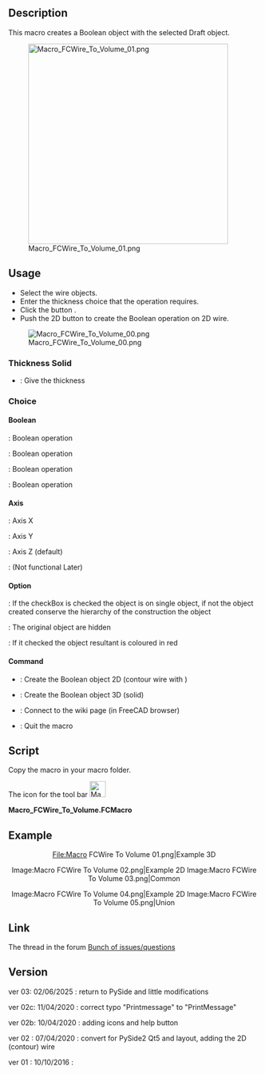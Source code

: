 <languages/>
{{Macro
|Name=Macro FCWire To Volume
|Icon=Macro_FCWire_To_Volume.png
|Description=Create a Boolean operation with the selected wires. Push the 2d button to create the Boolean operation on to 2D wire.
|Author=Mario52
|Version=0.03
|Date=2020/06/02
|FCVersion=0.19 and more
|Download=[https://wiki.freecad.org/images/f/f2/Macro_FCWire_To_Volume.png ToolBar Icon]
}}

==Description==

This macro creates a Boolean object with the selected Draft object.

[[File:Macro FCWire To Volume 01.png|400px]]

==Usage==

* Select the wire objects.
* Enter the thickness choice that the operation requires.
* Click the button {{KEY|Create}}.
* Push the 2D button to create the Boolean operation on 2D wire.

[[File:Macro FCWire To Volume 00.png]]

===Thickness Solid===

*{{SpinBox|SpinBox}} : Give the thickness

===Choice===

====Boolean====

{{RadioButton|TRUE|Intersection}} : Boolean operation

{{RadioButton|Substraction}} : Boolean operation

{{RadioButton|Union}} : Boolean operation

{{RadioButton|Xor}} : Boolean operation

====Axis====

{{RadioButton|X Axis}} : Axis X 

{{RadioButton|Y Axis}} : Axis Y 

{{RadioButton|TRUE|Z Axis}} : Axis Z (default)

{{RadioButton|Direction}} : (Not functional Later)

====Option====

{{CheckBox|TRUE|Single object}} : If the checkBox is checked the object is on single object, if not the object created conserve the hierarchy of the construction the object 

{{CheckBox|TRUE|Hidden}} : The original object are hidden

{{CheckBox|Color}} : If it checked the object resultant is coloured in red

====Command====

*{{KEY|Create 2D}} : Create the Boolean object 2D (contour wire with {{Incode|Draft.makeShape2DView()}})

*{{KEY|Create 3D}} : Create the Boolean object 3D (solid)

*{{KEY|Help}} : Connect to the wiki page (in FreeCAD browser)

*{{KEY|Quit}} : Quit the macro

==Script==

Copy the macro in your macro folder. 

The icon for the tool bar [[File:Macro FCWire To Volume.png|32px]]


'''Macro_FCWire_To_Volume.FCMacro'''

{{MacroCode|code=
# -*- coding: utf-8 -*-
from __future__ import unicode_literals
#
"""
***************************************************************************
*   Copyright (c) <mario52> 2016 2017 2018 2019 2020 2021 2022 2023 2024  *
*   2025                                                                  *
*   This file is a supplement to the FreeCAD CAx development system.      *
*                                                                         *
*   This program is free software; you can redistribute it and/or modify  *
*   it under the terms of the GNU Lesser General Public License (LGPL)    *
*   as published by the Free Software Foundation; either version 2 of     *
*   the License, or (at your option) any later version.                   *
*   for detail see the LICENCE text file.                                 *
**                                                                       **
*   Use at your own risk. The author assumes no liability for data loss.  *
*              It is advised to backup your data frequently.              *
*             If you do not trust the software do not use it.             *
**                                                                       **
*   This software is distributed in the hope that it will be useful,      *
*   but WITHOUT ANY WARRANTY; without even the implied warranty of        *
*   MERCHANTABILITY or FITNESS FOR A PARTICULAR PURPOSE.  See the         *
*   GNU Library General Public License for more details.                  *
*                                                                         *
*   You should have received a copy of the GNU Library General Public     *
*   License along with this macro; if not, write to the Free Software     *
*   Foundation, Inc., 59 Temple Place, Suite 330, Boston, MA  02111-1307  *
*   USA                                                                   *
***************************************************************************
*           WARNING! All changes in this file will be lost and            *  
*                  may cause malfunction of the program                   *
***************************************************************************
"""
#Macro_FCWire_To_Volume 10/10/2016_01, 2020/04/08_02, 2020/04/10_2b, 2020/04/10_2c, 02/06/2025_03
#
#OS: Windows 10 (10.0)                           #OS: Windows 10 build 19045
#Word size of OS: 64-bit                         #Architecture: x86_64
#Word size of FreeCAD: 64-bit                    #Version: 1.1.0dev.41905 (Git)
#Version: 0.19.20311 (Git)                       #Build date: 2025/05/30 18:02:58
#Build type: Release                             #Build type: Release
#Branch: master                                  #Branch: main
#Hash: 915e551bbb7e3614bc804f1ae1f65027b5432b9f  #Hash: 239a05b242b9162fd7a5ab13dcfa86b097c5ad55
#Python version: 3.6.8                           #Python 3.11.12, Qt 6.8.3, Coin 4.0.3, Vtk 9.3.1, boost 1_86, Eigen3 3.4.0, PySide 6.8.3
#Qt version: 5.12.1                              #shiboken 6.8.3, xerces-c 3.2.5, IfcOpenShell 0.8.2, OCC 7.8.1
#Coin version: 4.0.0a                            #Locale: French/Mars (fr_MA)
#OCC version: 7.3.0                              #Navigation Style/Orbit Style/Rotation Mode: CAD/Trackball/Drag at cursor
#                                                #Stylesheet/Theme/QtStyle: unset/FreeCAD Classic/fusion
#                                                #Logical DPI/Physical DPI/Pixel Ratio: 96/99.0075/1
#
__title__   = u"Macro_FCWire_To_Volume"
__author__  = u"Mario52"
__url__     = u"https://wiki.freecad.org/Macro_FCWire_To_Volume"
__version__ = u"00.03"
__date__    = u"2025/06/02"    #YYYY/MM/DD

#if int(FreeCAD.Version()[1]) < 18:      # Version de FreeCAD
#    FreeCAD.Console.PrintMessage(u"This version " + __title__ + " rmu  work with the FreeCAD 0.18 or higher. " + "\n\n")

import PySide
try:
    from PySide import QtWidgets
    from PySide.QtWidgets import *
except Exception:
    None
from PySide import QtGui , QtCore
from PySide.QtGui import *
from PySide.QtCore import *
#
try:
    import webbrowser
except Exception:
    None

import Draft, Part, PartGui, FreeCADGui, FreeCAD
from FreeCAD import Base
import math
from math import sqrt, pi, sin, cos, asin

Gui = FreeCADGui
App = FreeCAD

global create2D ; create2D = 0
global ui       ; ui       = ""
global doc

try:
    _fromUtf8 = QtCore.QString.fromUtf8
except AttributeError:
    def _fromUtf8(s):
        return s

try:
    _encoding = QtGui.QApplication.UnicodeUTF8
    def _translate(context, text, disambig):
        return QtGui.QApplication.translate(context, text, disambig, _encoding)
except AttributeError:
    def _translate(context, text, disambig):
        return QtGui.QApplication.translate(context, text, disambig)

class Ui_MainWindow(object):

    def __init__(self ):
        self.window = MainWindow
        #self.path   = FreeCAD.ConfigGet(u"AppHomePath")
        self.path   = FreeCAD.ConfigGet(u"UserAppData")
        self.path   = self.path.replace(u"\\","/")

        self.thicknessValue  = 0.0
        self.thicknessX      = 0.0     # extrusion
        self.thicknessY      = 0.0     # extrusion
        self.thicknessZ      = 0.0     # extrusion
        self.thicknessD      = 0.0     # extrusion

    def setupUi(self, MainWindow):
        self.window = MainWindow
        MainWindow.setObjectName(_fromUtf8(u"__title__"))
        MainWindow.resize(300, 300)
#        MainWindow.setMinimumSize(QtCore.QSize(300, 200))
#        MainWindow.setMaximumSize(QtCore.QSize(300, 200))
        self.centralwidget = QWidget(MainWindow)

        self.groupBox0 = QGroupBox()
        self.groupBox_01 = QGroupBox()

        self.doubleSpinBox = QDoubleSpinBox()
        self.doubleSpinBox.setMinimum(0)
        self.doubleSpinBox.setMaximum(999999.999999)
        self.doubleSpinBox.setDecimals(3)
        self.doubleSpinBox.setValue(0.0)
        self.doubleSpinBox.setAlignment(QtCore.Qt.AlignCenter)
        self.doubleSpinBox.setSuffix(u" mm")
        self.doubleSpinBox.valueChanged.connect(self.on_doubleSpinBox) ###
        ####
        self.groupBox_02 = QGroupBox()

        self.GroupBox_Bool = QGroupBox()
        self.RB_Intersection = QRadioButton()
        self.RB_Intersection.setIcon(QtGui.QIcon.fromTheme(u"bool",QtGui.QIcon(u":/icons/Part_Common.svg")))
        self.RB_Intersection.setChecked(True)
        self.RB_Cut = QRadioButton()
        self.RB_Cut.setIcon(QtGui.QIcon.fromTheme(u"bool",QtGui.QIcon(u":/icons/Part_Cut.svg")))
        self.RB_Union = QRadioButton()
        self.RB_Union.setIcon(QtGui.QIcon.fromTheme(u"bool",QtGui.QIcon(u":/icons/Part_Fuse.svg")))
        self.RB_Xor = QRadioButton()
        self.RB_Xor.setIcon(QtGui.QIcon.fromTheme(u"bool",QtGui.QIcon(u":/icons/Part_XOR.svg")))
        ####
        self.groupBox_Axis = QGroupBox()
        self.RB_Axis_X = QRadioButton()
        self.RB_Axis_X.setIcon(QtGui.QIcon.fromTheme(u"axis",QtGui.QIcon(u":/icons/Std_CoordinateSystem.svg")))
        self.RB_Axis_Y = QRadioButton()
        self.RB_Axis_Y.setIcon(QtGui.QIcon.fromTheme(u"axis",QtGui.QIcon(u":/icons/Std_CoordinateSystem.svg")))
        self.RB_Axis_Z = QRadioButton()
        self.RB_Axis_Z.setChecked(True)
        self.RB_Axis_Z.setIcon(QtGui.QIcon.fromTheme(u"axis",QtGui.QIcon(u":/icons/Std_CoordinateSystem.svg")))
        self.RB_Axis_D = QRadioButton()
        self.RB_Axis_D.setEnabled(False)
        self.RB_Axis_D.setIcon(QtGui.QIcon.fromTheme(u"axis",QtGui.QIcon(u":/icons/Part_Line_Parametric.svg")))#Std_CoordinateSystem
        ####
        self.groupBox_03 = QGroupBox()
        self.checkBox_01 = QCheckBox()
        self.checkBox_01.setChecked(True)             #  # False
        self.checkBox_01.setIcon(QtGui.QIcon.fromTheme(u"part",QtGui.QIcon(u":/icons/Tree_Part.svg")))
        self.checkBox_01.clicked.connect(self.on_checkBox_01) ###

        self.CB_Create_2D_Visible = QCheckBox()
        self.CB_Create_2D_Visible.setChecked(True)    #    # False
        self.CB_Create_2D_Visible.clicked.connect(self.on_CB_Create_2D_Visible) ###
#        self.CB_Create_2D_Visible.setIcon(QtGui.QIcon.fromTheme(u"draft",QtGui.QIcon(u":/icons/dagViewVisible.svg")))#

        self.CB_Colorer = QCheckBox()
        self.CB_Colorer.setChecked(False)             # True   # 
        self.CB_Colorer.setIcon(QtGui.QIcon.fromTheme(u"part",QtGui.QIcon(u":/icons/colors.svg")))
        ####
        self.groupBox_04 = QGroupBox()
        self.PB_Create_2D = QPushButton()
        self.PB_Create_2D.clicked.connect(self.on_PB_Create_2D) ###
        self.PB_Create_2D.setIcon(QIcon(QApplication.style().standardIcon(QStyle.SP_DialogOkButton))) #
        self.PB_Create = QPushButton()
        self.PB_Create.clicked.connect(self.on_PB_Create) ###
        self.PB_Create.setIcon(QIcon(QApplication.style().standardIcon(QStyle.SP_DialogOkButton))) #
        self.PB_Help = QPushButton()
        self.PB_Help.clicked.connect(self.on_PB_Help) ###
        self.PB_Help.setIcon(QIcon(QApplication.style().standardIcon(QStyle.SP_MessageBoxQuestion))) #
        self.PB_Quit = QPushButton()
        self.PB_Quit.clicked.connect(self.on_PB_Quit) ###
        self.PB_Quit.setIcon(QIcon(QApplication.style().standardIcon(QStyle.SP_DialogCloseButton))) #

        ####gridLayout####
        self.gridLayout0 = QGridLayout(self.centralwidget)
        self.gridLayout0.setContentsMargins(10, 10, 10, 10)
        self.gridLayout0.addWidget(self.groupBox0, 0, 0, 1, 1)
        ####
        self.gridLayout = QGridLayout(self.groupBox0)
        self.gridLayout.setContentsMargins(10, 10, 10, 10)
        ####
        self.gridLayout_02 = QGridLayout(self.groupBox_01)
        self.gridLayout_02.setContentsMargins(10, 10, 10, 10)
        self.gridLayout_02.addWidget(self.doubleSpinBox, 0, 0, 1, 1)
        self.gridLayout.addWidget(self.groupBox_01, 0, 0, 1, 2)
        ####
        self.gridLayout_03 = QGridLayout(self.groupBox_02)
        self.gridLayout_03.setContentsMargins(10, 10, 10, 10)
        ####
        self.gridLayout_04 = QGridLayout(self.GroupBox_Bool)
        self.gridLayout_04.setContentsMargins(10, 10, 10, 10)
        self.gridLayout_04.addWidget(self.RB_Intersection, 0, 0, 1, 1)
        self.gridLayout_04.addWidget(self.RB_Cut, 1, 0, 1, 1)
        self.gridLayout_04.addWidget(self.RB_Union, 2, 0, 1, 1)
        self.gridLayout_04.addWidget(self.RB_Xor, 3, 0, 1, 1)
        self.gridLayout_03.addWidget(self.GroupBox_Bool, 0, 0, 1, 1)
        ####
        self.gridLayout_05 = QGridLayout(self.groupBox_Axis)
        self.gridLayout_05.setContentsMargins(10, 10, 10, 10)
        self.gridLayout_05.addWidget(self.RB_Axis_X, 0, 0, 1, 1)
        self.gridLayout_05.addWidget(self.RB_Axis_Y, 1, 0, 1, 1)
        self.gridLayout_05.addWidget(self.RB_Axis_Z, 2, 0, 1, 1)
        self.gridLayout_05.addWidget(self.RB_Axis_D, 3, 0, 1, 1)
        self.gridLayout_03.addWidget(self.groupBox_Axis, 0, 1, 1, 1)
        self.gridLayout.addWidget(self.groupBox_02, 1, 0, 1, 2)
        ####
        self.gridLayout_06 = QGridLayout(self.groupBox_03)
        self.gridLayout_06.setContentsMargins(10, 10, 10, 10)
        self.gridLayout_06.addWidget(self.checkBox_01, 0, 0, 1, 1)
        self.gridLayout_06.addWidget(self.CB_Create_2D_Visible, 0, 1, 1, 1)
        self.gridLayout_06.addWidget(self.CB_Colorer, 0, 2, 1, 1)
        self.gridLayout.addWidget(self.groupBox_03, 2, 0, 1, 2)
        ####
        self.gridLayout_07 = QGridLayout(self.groupBox_04)
        self.gridLayout_07.setContentsMargins(10, 10, 10, 10)
        self.gridLayout_07.addWidget(self.PB_Create_2D, 0, 0, 1, 1)
        self.gridLayout_07.addWidget(self.PB_Create, 0, 1, 1, 1)
        self.gridLayout_07.addWidget(self.PB_Help, 1, 0, 1, 1)
        self.gridLayout_07.addWidget(self.PB_Quit, 1, 1, 1, 1)
        self.gridLayout.addWidget(self.groupBox_04, 3, 0, 1, 2)
        ####gridLayout####

        MainWindow.setCentralWidget(self.centralwidget)
        self.retranslateUi(MainWindow)
        QtCore.QMetaObject.connectSlotsByName(MainWindow)

    def retranslateUi(self, MainWindow):
        _translate = QtCore.QCoreApplication.translate
        MainWindow.setWindowTitle(u"FCWire To Volume")#
        MainWindow.setWindowFlags(QtCore.Qt.WindowStaysOnTopHint)        # PySide cette fonction met la fenetre en avant

        self.groupBox0.setTitle(_translate(u"MainWindow", __title__ + " " + "Ver : " + __version__ + " : " + __date__) + " rmu") #
        self.groupBox_01.setTitle(_translate(u"MainWindow", "Thickness Solid"))
        self.groupBox_02.setTitle(_translate(u"MainWindow", "Choice"))

        self.GroupBox_Bool.setTitle(_translate(u"MainWindow", "Boolean"))
        self.RB_Intersection.setText(_translate(u"MainWindow", "Intersection"))
        self.RB_Cut.setText(_translate(u"MainWindow", "Substraction"))
        self.RB_Union.setText(_translate(u"MainWindow", "Union"))
        self.RB_Xor.setText(_translate(u"MainWindow", "Xor"))

        self.groupBox_Axis.setTitle(_translate(u"MainWindow", "Axis"))
        self.RB_Axis_X.setText(_translate(u"MainWindow", "X Axis"))
        self.RB_Axis_X.setToolTip(_translate(u"MainWindow", "Plane YZ extrude direction X"))
        self.RB_Axis_Y.setText(_translate(u"MainWindow", "Y Axis"))
        self.RB_Axis_Y.setToolTip(_translate(u"MainWindow", "Plane XZ extrude direction Y"))
        self.RB_Axis_Z.setText(_translate(u"MainWindow", "Z Axis"))
        self.RB_Axis_Z.setToolTip(_translate(u"MainWindow", "Plane XY extrude direction Z"))
        self.RB_Axis_D.setText(_translate(u"MainWindow", "Direction"))
        self.RB_Axis_D.setToolTip(_translate(u"MainWindow", "Extrude direction (for later)"))

        self.groupBox_03.setTitle(_translate(u"MainWindow", "Option"))
        self.checkBox_01.setText(_translate(u"MainWindow", "Single object"))
        self.checkBox_01.setToolTip(_translate(u"MainWindow", "Check this checkBox"+"\n"+
                                               "for create single object"))
        self.CB_Create_2D_Visible.setText(_translate(u"MainWindow", "Hidden"))
        self.CB_Create_2D_Visible.setToolTip(_translate(u"MainWindow", "The object used are Hidden"))
        self.CB_Colorer.setText(_translate(u"MainWindow", "Color"))
        self.CB_Colorer.setToolTip(_translate(u"MainWindow", "If is checked the result is colored in red"))
        self.groupBox_04.setTitle(_translate(u"MainWindow", "Command"))
        self.PB_Create_2D.setText(_translate(u"MainWindow", "Create 2D"))
        self.PB_Create_2D.setToolTip(_translate(u"MainWindow", "This button Create 2D object (Draft.makeShape2DView)" + "\n" +
                                                u"The projection is make in the Z axis" + "\n" +
                                                u"The selection order is decisive for the desired result (Substraction)"))
        self.PB_Create.setText(_translate(u"MainWindow", "Create 3D"))
        self.PB_Create.setToolTip(_translate(u"MainWindow", "Create the object 3D" + "\n" +
                                             u"The selection order is decisive for the desired result (Substraction)"))
        self.PB_Help.setText(_translate(u"MainWindow", "Help"))
        self.PB_Help.setToolTip(_translate(u"MainWindow", "Display the wiki page in the FreeCAD browser"))
        self.PB_Quit.setText(_translate(u"MainWindow", "Quit"))
        self.PB_Quit.setToolTip(_translate(u"MainWindow", "Quit Wire to volume, Salut"))


    def on_doubleSpinBox(self,value):
        self.thicknessValue = value
        self.doubleSpinBox.setStyleSheet(u"QDoubleSpinBox {QPalette.Base}")
        self.PB_Create_2D.setStyleSheet(u"QPushButton {QPalette.Base}")
        self.PB_Create.setStyleSheet(u"QPushButton {QPalette.Base}")

    def on_checkBox_01(self):
        if self.checkBox_01.isChecked():
            self.checkBox_01.setIcon(QtGui.QIcon.fromTheme(u"part",QtGui.QIcon(u":/icons/Tree_Part.svg")))
            self.checkBox_01.setText(u"Single object")
        else:
            self.checkBox_01.setIcon(QtGui.QIcon.fromTheme(u"part",QtGui.QIcon(u":/icons/sel-instance.svg")))
            self.checkBox_01.setText(u"Objects")

    def on_CB_Create_2D_Visible(self):
        if self.CB_Create_2D_Visible.isChecked():
#            self.CB_Create_2D_Visible.setIcon(QtGui.QIcon.fromTheme(u"draft",QtGui.QIcon(u":/icons/dagViewVisible.svg")))#
            self.CB_Create_2D_Visible.setIcon(QtGui.QIcon.fromTheme(u"part",QtGui.QIcon(u"")))
            self.CB_Create_2D_Visible.setText(u"Hidden")
        else:
            self.CB_Create_2D_Visible.setIcon(QtGui.QIcon.fromTheme(u"part",QtGui.QIcon(u":/icons/dagViewVisible.svg")))
            self.CB_Create_2D_Visible.setText(u"Visible")

    def on_PB_Create_2D(self):
        global create2D
        global ui

        sel = FreeCADGui.Selection.getSelection()
        self.PB_Create_2D.setStyleSheet(u"QPushButton {QPalette.Base}")
        self.PB_Create.setStyleSheet(u"QPushButton {QPalette.Base}")
        if len(sel) < 2:
            create2D = 0
            self.PB_Create_2D.setStyleSheet(u"QPushButton {background-color: white;\n"
                                            u"border:2px solid rgb(239, 41, 41);}")  # bord white and red
        else:
            create2D = 1
            self.thicknessValue = 1.0
            self.doubleSpinBox.setValue(self.thicknessValue)
            self.RB_Axis_Z.setChecked(True)
            ui.on_PB_Create()

    def on_PB_Create(self):
        global create2D
        global doc

        #if self.thicknessValue == 0:
        #    self.thicknessValue = 1.0
        #    self.doubleSpinBox.setValue(self.thicknessValue)

        selectionObjects = FreeCADGui.Selection.getSelection()
        # setStyleSheet(u"QPushButton {background-color: QPalette.Base}") #red
        self.doubleSpinBox.setStyleSheet(u"QDoubleSpinBox {QPalette.Base}")
        self.PB_Create_2D.setStyleSheet(u"QPushButton {QPalette.Base}")
        self.PB_Create.setStyleSheet(u"QPushButton {QPalette.Base}")
        noface = 0
        ####
        if create2D > 0:
            lab00 = selectionObjects[0].Label
            lab01 = selectionObjects[1].Label
            boolChoice = ""
            if self.RB_Intersection.isChecked():
                boolChoice = "Comm"
            elif self.RB_Cut.isChecked():
                boolChoice = "Subs"
            elif self.RB_Union.isChecked():
                boolChoice = "Unio"
            elif self.RB_Xor.isChecked():
                boolChoice = "Diff"

            if self.checkBox_01.isChecked():
                None
            else:
                FCSpring = FreeCAD.ActiveDocument.addObject(u"App::DocumentObjectGroup","Wire2D_" + lab00 + "_" + boolChoice + "_" +lab01)
        ####
        try:
            selectedEdge = FreeCADGui.Selection.getSelectionEx()[0].SubObjects[0] # select one element SubObjects
            if str(selectedEdge)[1:5] == "Face":
                noface = 1
        except Exception:
            None

        selectionDuplicate  = []
        del selectionDuplicate[:]
        p  = []
        del p[:]
        
        try:
            ###########
            self.thicknessX = 0.0
            self.thicknessY = 0.0
            self.thicknessZ = 0.0
    #        self.thicknessD = 0.0

            if self.RB_Axis_X.isChecked():
                self.thicknessX = self.thicknessValue
            if self.RB_Axis_Y.isChecked():
                self.thicknessY = self.thicknessValue
            if self.RB_Axis_Z.isChecked():
                self.thicknessZ = self.thicknessValue
#            if self.RB_Axis_D.isChecked():
#                ##https://forum.freecad.org/viewtopic.php?p=199228
#                ##Shape2View in Makro
#                #import FreeCAD,Draft
#                #import pivy
#                #from pivy import coin
#                #App = FreeCAD
#                #
#                #cam=Gui.ActiveDocument.ActiveView.getCameraNode()
#                #rotation = cam.orientation.getValue().multVec(coin.SbVec3f(0,0,1)).getValue()
#                #print( rotation)
#                #
#                #sel = FreeCADGui.Selection.getSelection()	# objects selected
#                #Draft.makeShape2DView(sel[0],FreeCAD.Vector(rotation))
#                #
#                #App.ActiveDocument.recompute()
#                #self.thicknessD = self.thicknessValue
            ###########

            if (len(selectionObjects) >= 2) and (noface == 0) and (self.thicknessX + self.thicknessY + self.thicknessZ != 0.0):
                FreeCAD.ActiveDocument.openTransaction(u"Macro_FCWire_To_Volume")    # memorise les actions (avec annuler restore)
                for i in selectionObjects:            # duplicate object
                    Part.show(i.Shape.copy())
                    sD = doc.ActiveObject
                    sD.Label = i.Name
                    selectionDuplicate.append(sD)

                for i in (selectionDuplicate):        # extrude object
                    a = Draft.extrude(i,Base.Vector(self.thicknessX,self.thicknessY,self.thicknessZ))    # axis extrude X Y Z
                    a.Solid = True
                    p.append(a)

                if self.RB_Intersection.isChecked():
                    name = "Common_" + selectionDuplicate[0].Label         ## create Common_
                    tx = doc.addObject(u"Part::MultiCommon",name)
                    tx.Shapes = p
                    doc.recompute()
                    if self.checkBox_01.isChecked():
                        Part.show(tx.Shape)
                        singleO = App.ActiveDocument.ActiveObject
                        singleO.Label = name
                        doc.removeObject(tx.Name)
                        for i in range(len(selectionDuplicate)):
                            doc.removeObject(selectionDuplicate[i].Name)
                            doc.removeObject(p[i].Name)
                    if self.CB_Colorer.isChecked():
                        FreeCADGui.ActiveDocument.ActiveObject.ShapeColor = (1.0,0.0,0.0)
                    App.Console.PrintMessage(u"RB_Intersection ")

                elif self.RB_Cut.isChecked():
                    name = str(u"Cut_" + selectionDuplicate[0].Label)       ## create Cut_
                    tx = doc.addObject(u"Part::Cut",name)
                    tx.Base = p[0]
                    tx.Tool = p[1]
                    doc.recompute()
                    if self.checkBox_01.isChecked():
                        Part.show(tx.Shape)
                        singleO = App.ActiveDocument.ActiveObject
                        singleO.Label = name
                        doc.removeObject(tx.Name)
                        for i in range(len(selectionDuplicate)):
                            doc.removeObject(selectionDuplicate[i].Name)
                            doc.removeObject(p[i].Name)
                    if self.CB_Colorer.isChecked():
                        FreeCADGui.ActiveDocument.ActiveObject.ShapeColor = (1.0,0.0,0.0)
                    App.Console.PrintMessage(u"RB_Cut ")

                elif self.RB_Union.isChecked():
                    name = str(u"Fusion_" + selectionDuplicate[0].Label)    ## create Fusion_
                    tx = doc.addObject(u"Part::MultiFuse",name)
                    tx.Shapes = p
                    doc.recompute()
                    if self.checkBox_01.isChecked():
                        Part.show(tx.Shape)
                        singleO = App.ActiveDocument.ActiveObject
                        singleO.Label = name
                        doc.removeObject(tx.Name)
                        for i in range(len(selectionDuplicate)):
                            doc.removeObject(selectionDuplicate[i].Name)
                            doc.removeObject(p[i].Name)
                    if self.CB_Colorer.isChecked():
                        FreeCADGui.ActiveDocument.ActiveObject.ShapeColor = (1.0,0.0,0.0)
                    App.Console.PrintMessage(u"RB_Union")

                elif self.RB_Xor.isChecked():
                    name = "CommonD_" + selectionDuplicate[0].Label        ##
                    commun = doc.addObject(u"Part::MultiCommon",name)
                    commun.Shapes = p
                    name = str(u"FusionD_" + selectionDuplicate[0].Label)   ##
                    fusion = doc.addObject(u"Part::MultiFuse",name)
                    fusion.Shapes = p
                    name = str(u"Difference_" + selectionDuplicate[0].Label)## create Difference_
                    difference = doc.addObject(u"Part::Cut",name)
                    difference.Base = fusion
                    difference.Tool = commun
                    doc.recompute()
                    if self.checkBox_01.isChecked():
                        Part.show(difference.Shape)
                        singleO = App.ActiveDocument.ActiveObject
                        singleO.Label = name
                        doc.removeObject(commun.Name)
                        doc.removeObject(fusion.Name)
                        doc.removeObject(difference.Name)
                        for i in range(len(selectionDuplicate)):
                            doc.removeObject(selectionDuplicate[i].Name)
                            doc.removeObject(p[i].Name)
                    if self.CB_Colorer.isChecked():
                        FreeCADGui.ActiveDocument.ActiveObject.ShapeColor = (1.0,0.0,0.0)
                    App.Console.PrintMessage(u"RB_Xor ")

                doc.recompute()
                App.Console.PrintMessage(str(self.thicknessX)+" "+str(self.thicknessY)+" "+str(self.thicknessZ) + "\n")
            else:
                if (self.thicknessX + self.thicknessY + self.thicknessZ == 0.0):
                    App.Console.PrintError(u"Thickness = 0" + "\n")
                    self.doubleSpinBox.setStyleSheet(u"QDoubleSpinBox {background-color: white;\n"
                                                     u"border:2px solid rgb(239, 41, 41);}")  # bord white and red
                else:
                    App.Console.PrintError(u"Not for Face" + "\n")

            #### section 2D
            if create2D > 0:
                FreeCAD.ActiveDocument.openTransaction(u"Macro_FCWire_To_Volume")    # memorise les actions (avec annuler restore)
                objSolid = App.ActiveDocument.getObject(FreeCAD.ActiveDocument.ActiveObject.Name)
                objSolid.Label = "objSolid"

                object2D = Draft.makeShape2DView(objSolid)
                object2D.Label = "object2D"
                FreeCAD.ActiveDocument.recompute()

                Gui.Selection.clearSelection()
                Gui.Selection.addSelection(object2D)

                if self.CB_Create_2D_Visible.isChecked():
                    FreeCADGui.ActiveDocument.getObject(objSolid.Name).Visibility = False
                else:
                    FreeCADGui.ActiveDocument.getObject(objSolid.Name).ShapeColor = (1.0,0.0,0.0)
                    FreeCADGui.ActiveDocument.getObject(objSolid.Name).Transparency = 80

                if self.CB_Colorer.isChecked():
                    FreeCADGui.ActiveDocument.getObject(object2D.Name).LineColor = (1.0,0.0,0.0)

                ##### bon ordre pour effacer
                if self.checkBox_01.isChecked():
                    Part.show(object2D.Shape.copy())
                    if self.CB_Colorer.isChecked():
                        FreeCADGui.ActiveDocument.ActiveObject.LineColor = (1.0,0.0,0.0)
                    App.ActiveDocument.ActiveObject.Label = (u"Wire2D_" + lab00 + "_" + boolChoice + "_" +lab01)
                    doc.removeObject(object2D.Name)
                    doc.removeObject(objSolid.Name)
                else:
                    FCSpring.addObject(objSolid)
                    FCSpring.addObject(object2D)

            if self.CB_Create_2D_Visible.isChecked():
                FreeCADGui.ActiveDocument.getObject(selectionObjects[0].Name).Visibility = False
                FreeCADGui.ActiveDocument.getObject(selectionObjects[1].Name).Visibility = False
            #### section 2D

            create2D = 0
            FreeCAD.ActiveDocument.recompute()
        except Exception:
            print( "Wrong selection or operation")
            self.PB_Create.setStyleSheet(u"QPushButton {background-color: white;\n"
                                         u"border:2px solid rgb(239, 41, 41);}")  # bord white and red

    def on_PB_Help(self): # 
        try:
            webbrowser.open(u"https://wiki.freecad.org/Macro_FCWire_To_Volume")
            App.Console.PrintMessage(u"https://wiki.freecad.org/Macro_FCWire_To_Volume" + "\n")
        except Exception:
            self.on_PB_Help.setStyleSheet(u"QPushButton {border-width: 2px; border-style: solid; border-color: red}") #red
            self.on_PB_Help.setText(u"Not access")

    def on_PB_Quit(self):                        # Quit
        App.Console.PrintMessage(u"Fin FCWire To Volume " + "\n")
        self.window.hide()

    ####

doc = FreeCAD.ActiveDocument
if doc == None:
    doc = FreeCAD.newDocument()

MainWindow = QMainWindow()
ui = Ui_MainWindow()
ui.setupUi(MainWindow)
MainWindow.show()

}}

==Example==

<center>
<gallery widths="300" heights="280">
File:Macro FCWire To Volume 01.png|Example 3D
</gallery>
</center>

<center>
<gallery widths="300" heights="280">
Image:Macro FCWire To Volume 02.png|Example 2D
Image:Macro FCWire To Volume 03.png|Common
</gallery>
</center>

<center>
<gallery widths="300" heights="280">
Image:Macro FCWire To Volume 04.png|Example 2D
Image:Macro FCWire To Volume 05.png|Union
</gallery>
</center>

==Link==

The thread in the forum [https://forum.freecad.org/viewtopic.php?f=3&t=16570&start=50 Bunch of issues/questions]

==Version==

ver 03: 02/06/2025 : return to PySide and little modifications

ver 02c: 11/04/2020 : correct typo "Printmessage" to "PrintMessage"

ver 02b: 10/04/2020 : adding icons and help button

ver 02 : 07/04/2020 : convert for PySide2 Qt5 and layout, adding the 2D (contour) wire

ver 01 : 10/10/2016 :